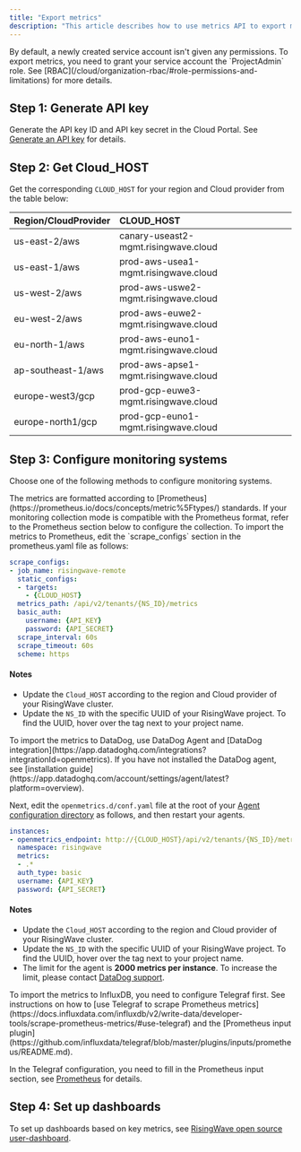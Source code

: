 ```yaml
---
title: "Export metrics"
description: "This article describes how to use metrics API to export metrics from a RisingWave Cloud project to various monitoring systems like Prometheus, DataDog, and InfluxDB. The metrics include all major components such as `etcd`, `frontend`, `compute`, `compactor`, and `meta`."
---
```


<Tip>
By default, a newly created service account isn't given any permissions. To export metrics, you need to grant your service account the `ProjectAdmin` role. See [RBAC](/cloud/organization-rbac/#role-permissions-and-limitations) for more details.
</Tip>

## Step 1: Generate API key

Generate the API key ID and API key secret in the Cloud Portal. See [Generate an API key](/cloud/service-account/#generate-an-api-key) for details.

## Step 2: Get Cloud\_HOST

Get the corresponding `CLOUD_HOST` for your region and Cloud provider from the table below:

| Region/CloudProvider | CLOUD\_HOST                          |
| :------------------- | :----------------------------------- |
| us-east-2/aws        | canary-useast2-mgmt.risingwave.cloud |
| us-east-1/aws        | prod-aws-usea1-mgmt.risingwave.cloud |
| us-west-2/aws        | prod-aws-uswe2-mgmt.risingwave.cloud |
| eu-west-2/aws        | prod-aws-euwe2-mgmt.risingwave.cloud |
| eu-north-1/aws       | prod-aws-euno1-mgmt.risingwave.cloud |
| ap-southeast-1/aws   | prod-aws-apse1-mgmt.risingwave.cloud |
| europe-west3/gcp     | prod-gcp-euwe3-mgmt.risingwave.cloud |
| europe-north1/gcp    | prod-gcp-euno1-mgmt.risingwave.cloud |

## Step 3: Configure monitoring systems

Choose one of the following methods to configure monitoring systems.

<Note>
The metrics are formatted according to [Prometheus](https://prometheus.io/docs/concepts/metric%5Ftypes/) standards. If your monitoring collection mode is compatible with the Prometheus format, refer to the Prometheus section below to configure the collection.
</Note>

<Tabs>
  <Tab title="Prometheus">
To import the metrics to Prometheus, edit the `scrape_configs` section in the prometheus.yaml file as follows:

```yaml
scrape_configs:
- job_name: risingwave-remote
  static_configs:
  - targets:
    - {CLOUD_HOST}
  metrics_path: /api/v2/tenants/{NS_ID}/metrics
  basic_auth:
    username: {API_KEY}
    password: {API_SECRET}
  scrape_interval: 60s
  scrape_timeout: 60s
  scheme: https
```

#### Notes

* Update the `Cloud_HOST` according to the region and Cloud provider of your RisingWave cluster.
* Update the `NS_ID` with the specific UUID of your RisingWave project. To find the UUID, hover over the tag next to your project name.

</Tab>
<Tab title="DataDog">
To import the metrics to DataDog, use DataDog Agent and [DataDog integration](https://app.datadoghq.com/integrations?integrationId=openmetrics). If you have not installed the DataDog agent, see [installation guide](https://app.datadoghq.com/account/settings/agent/latest?platform=overview).

Next, edit the `openmetrics.d/conf.yaml` file at the root of your [Agent configuration directory](https://docs.datadoghq.com/agent/guide/agent-configuration-files/#agent-configuration-directory) as follows, and then restart your agents.

```yaml
instances:
- openmetrics_endpoint: http://{CLOUD_HOST}/api/v2/tenants/{NS_ID}/metrics
  namespace: risingwave
  metrics:
  - .*
  auth_type: basic
  username: {API_KEY}
  password: {API_SECRET}
```

#### Notes

* Update the `Cloud_HOST` according to the region and Cloud provider of your RisingWave cluster.
* Update the `NS_ID` with the specific UUID of your RisingWave project. To find the UUID, hover over the tag next to your project name.
* The limit for the agent is **2000 metrics per instance**. To increase the limit, please contact [DataDog support](https://docs.datadoghq.com/help/).

</Tab>
<Tab title="InfluxDB">
To import the metrics to InfluxDB, you need to configure Telegraf first. See instructions on how to [use Telegraf to scrape Prometheus metrics](https://docs.influxdata.com/influxdb/v2/write-data/developer-tools/scrape-prometheus-metrics/#use-telegraf) and the [Prometheus input plugin](https://github.com/influxdata/telegraf/blob/master/plugins/inputs/prometheus/README.md).

In the Telegraf configuration, you need to fill in the Prometheus input section, see [Prometheus](/cloud/export-metrics/?method=Prometheus#step-3-configure-metric-exporters) for details.

</Tab>
</Tabs>

## Step 4: Set up dashboards

To set up dashboards based on key metrics, see [RisingWave open source user-dashboard](https://github.com/risingwavelabs/risingwave/blob/main/grafana/risingwave-user-dashboard.dashboard.py).
